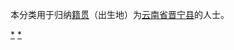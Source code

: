 {{Catnav|頁面分類|各種主題的頁面分類|依中国各省来作的分类|各地中国人|云南人|昆明人}}
{{Catnav|頁面分類|人物|各國人物|中国人|各地中国人|云南人|昆明人}}

本分类用于归纳[[籍贯|籍贯]]（出生地）为[[云南省|云南省]][[晋宁县|晋宁县]]的人士。

[[Category:昆明人|*]]
[[Category:晋宁区|*]]